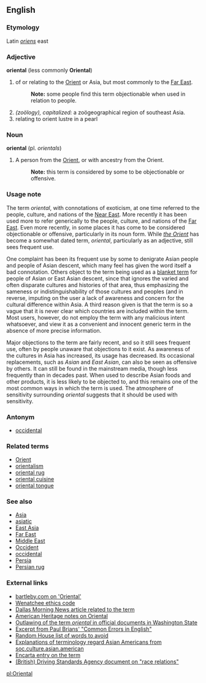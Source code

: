 == English ==
=== Etymology ===
Latin ''[[oriens]]'' east

=== Adjective ===
'''oriental''' (less commonly '''Oriental''')

# of or relating to the [[Orient]] or Asia, but most commonly to the [[Far East]].
#: '''Note:''' some people find this term objectionable when used in relation to people.
#''(zoölogy), capitalized:'' a zoögeographical region of southeast Asia.
#relating to orient lustre in a pearl

=== Noun ===
'''oriental''' (pl. ''orientals'')

# A person from the [[Orient]], or with ancestry from the Orient.
#: '''Note:''' this term is considered by some to be objectionable or offensive.

=== Usage note ===
The term ''oriental'', with connotations of exoticism, at one time referred to the people, culture, and nations of the [[Near East]].  More recently <!-- Note: time frames would be useful here) --> it has been used more to refer generically to the people, culture, and nations of the [[Far East]].  Even more recently, in some places it has come to be considered objectionable or offensive, particularly in its noun form.  While ''[[Orient|the Orient]]'' has become a somewhat dated term, ''oriental'', particularly as an adjective, still sees frequent use.

One complaint has been its frequent use by some to denigrate Asian people and people of Asian descent, which many feel has given the word itself a bad connotation.  Others object to the term being used as a [[blanket term]] for people of Asian or East Asian descent, since that ignores the varied and often disparate cultures and histories of that area, thus emphasizing the sameness or indistinguishability of those cultures and peoples (and in reverse, imputing on the user a lack of awareness and concern for the cultural difference within Asia.  A third reason given is that the term is so a vague that it is never clear which countries are included within the term.  Most users, however, do not employ the term with any malicious intent whatsoever, and view it as a convenient and innocent generic term in the absence of more precise information.

Major objections to the term are fairly recent, and so it still sees frequent use, often by people unaware that objections to it exist.  As awareness of the cultures in Asia has increased, its usage has decreased. Its occasional replacements, such as ''Asian'' and ''East Asian'', can also be seen as offensive by others.  It can still be found in the mainstream media, though less frequently than in decades past.  When used to describe Asian foods and other products, it is less likely to be objected to, and this remains one of the most common ways in which the term is used.  The atmosphere of sensitivity surrounding ''oriental'' suggests that it should be used with sensitivity.

===Antonym===
*[[occidental]]

=== Related terms ===
*[[Orient]]
*[[orientalism]]
*[[oriental rug]]
*[[oriental cuisine]]
*[[oriental tongue]]

=== See also ===
*[[Asia]]
*[[asiatic]]
*[[East Asia]]
*[[Far East]]
*[[Middle East]]
*[[Occident]]
*[[occidental]]
*[[Persia]]
*[[Persian rug]]

=== External links ===
*[http://www.bartleby.com/64/C006/055.html bartleby.com on 'Oriental']
*[http://www.wenworld.com/ethics/racial.php Wenatchee ethics code]
*[http://modelminority.com/article804.html Dallas Morning News article related to the term]
*[http://www.bartleby.com/61/91/O0119100.html American Heritage notes on Oriental]
*[http://www.starinfo.net.cn/english/news/cnews/12.htm Outlawing of the term ''oriental'' in official documents in Washington State]
*[http://www.wsu.edu:8080/~brians/errors/oriental.html Excerpt from Paul Brians' "Common Errors in English"]
*[http://www.randomhouse.com/words/language/avoid_guide.html Random House list of words to avoid]
*[http://www.lincolnu.edu/~diverse/pollock/asian/faq.htm Explanations of terminology regard Asian Americans from soc.culture.asian.american]
*[http://encarta.msn.com/dictionary_1861684868/Oriental.html Encarta entry on the term]
*[http://www.dsa.gov.uk/Documents/Equality_Diversity/ED_RRAA2000.pdf (British) Driving Standards Agency document on "race relations"]

[[pl:Oriental]]